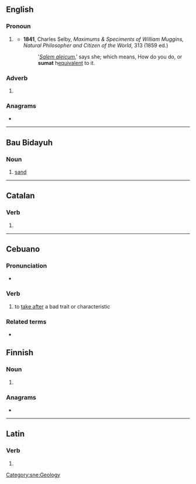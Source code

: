 ==English==

===Pronoun===
{{en-pronoun}}

# {{lb|en|British|dialectal|obsolete}} {{alternative form of|summat|lang=en}}
#* '''1841''', Charles Selby, ''Maximums & Speciments of William Muggins, Natural Philosopher and Citizen of the World'', 313 (1859 ed.)
#*: ‛''[[salaam alaikum|Salem aleicum]]'',’ says she; which means, How do you do, or '''sumat''' h[[equivalent]] to it.

===Adverb===
{{en-adv|-}}

# {{lb|en|British|dialectal|obsolete}} {{alternative form of|summat|lang=en}}

===Anagrams===
* {{anagrams|en|Matsu|Maust|musta}}

----

==Bau Bidayuh==

===Noun===
{{head|sne|noun}}

# [[sand]] {{gloss|finely ground rock}}

[[Category:sne:Geology]]

----

==Catalan==

===Verb===
{{head|ca|verb form}}

# {{ca-verb form of|m=ptc|t=past|sumar}}

----

==Cebuano==

===Pronunciation===
* {{hyphenation|su|mat|lang=ceb}}

===Verb===
{{head|ceb|verb}}

# to [[take after]] a bad trait or characteristic

===Related terms===
* {{l|ceb|liwat}}

==Finnish==

===Noun===
{{head|fi|noun form}}

# {{plural of|suma|lang=fi}}

===Anagrams===
* {{anagrams|fi|masut|musat|musta}}

----

==Latin==

===Verb===
{{la-verb-form|sūmat}}

# {{inflection of|sūmō||3|s|pres|actv|subj|lang=la}}
